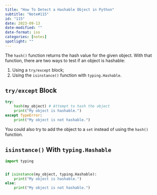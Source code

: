 ```yaml
---
title: "How To Detect a Hashable Object in Python"
subtitle: "Note#115"
id: "115"
date: 2023-09-13
date-modified: ""
date-format: iso
categories: [notes]
spotlight: ""
---
```

The `hash()` function returns the hash value for the given object. With that function, there are two ways to test if an object is hashable:

1. Using a `try/except` block;
1. Using the `isinstance()` function with `typing.Hashable`.

## `try/except` Block

```python
try:
    hash(my_object) # Attempt to hash the object
    print("My object is hashable.")
except TypeError:
    print("My object is not hashable.")
```

You could also try to add the object to a `set` instead of using the `hash()` function.

## `isinstance()` With `typing.Hashable`

```python
import typing


if isinstance(my_object, typing.Hashable):
    print("My object is hashable.")
else:
    print("My object is not hashable.")
```
